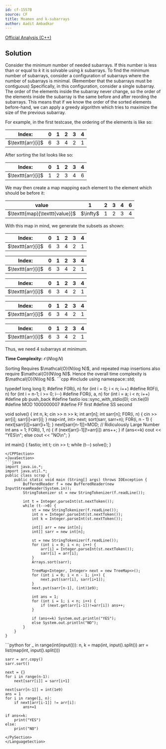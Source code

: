 ```yaml
---
id: cf-1557B
source: CF
title: Moamen and k-subarrays
author: Aadit Ambadkar
---
```


[Official Analysis (C++)](https://codeforces.com/blog/entry/93703)

## Solution

Consider the minimum number of needed subarrays. If this number is less than or equal to $k$ it is solvable using $k$ subarrays.
To find the minimum number of subarrays, consider a configuration of subarrays where the number of subarrays is minimal. (Remember that the subarrays must be contiguous)
Specifically, in this configuration, consider a single subarray. The order of the elements inside the subarray never change, so the order of the elements inside the subarray is the same before and after reording the subarrays.
This means that if we know the order of the sorted elements before-hand, we can apply a greedy algorithm which tries to maximize the size of the previous subarray.

For example, in the first testcase, the ordering of the elements is like so:

<center>
<table>
	<tbody>
		<tr>
			<th>Index:</th>
			<th>0</th>
			<th>1</th>
			<th>2</th>
			<th>3</th>
			<th>4</th>
		</tr>
	</tbody>
	<tbody>
		<tr>
			<td>$\texttt{arr}[i]$</td>
			<td>6</td>
			<td>3</td>
			<td>4</td>
			<td>2</td>
			<td>1</td>
		</tr>
	</tbody>
</table>
</center>

After sorting the list looks like so:

<center>
<table>
	<tbody>
		<tr>
			<th>Index:</th>
			<th>0</th>
			<th>1</th>
			<th>2</th>
			<th>3</th>
			<th>4</th>
		</tr>
	</tbody>
	<tbody>
		<tr>
			<td>$\texttt{arr}[i]$</td>
			<td>1</td>
			<td>2</td>
			<td>3</td>
			<td>4</td>
			<td>6</td>
		</tr>
	</tbody>
</table>
</center>

We may then create a map mapping each element to the element which should be before it:

<center>
<table>
	<tbody>
		<tr>
			<th>value</th>
			<th>1</th>
			<th>2</th>
			<th>3</th>
			<th>4</th>
			<th>6</th>
		</tr>
	</tbody>
	<tbody>
		<tr>
			<td>$\texttt{map}[\texttt{value}]$</td>
			<td>$\infty$</td>
			<td>1</td>
			<td>2</td>
			<td>3</td>
			<td>4</td>
		</tr>
	</tbody>
</table>
</center>

With this map in mind, we generate the subsets as shown:

<center>
<table>
	<tbody>
		<tr>
			<th>Index:</th>
			<th className="bg-yellow-100 dark:bg-yellow-800">0</th>
			<th>1</th>
			<th>2</th>
			<th>3</th>
			<th>4</th>
		</tr>
	</tbody>
	<tbody>
		<tr>
			<td>$\texttt{arr}[i]$</td>
			<td>6</td>
			<td>3</td>
			<td>4</td>
			<td>2</td>
			<td>1</td>
		</tr>
	</tbody>
</table>
</center>

<center>
<table>
	<tbody>
		<tr>
			<th>Index:</th>
			<th className="bg-yellow-100 dark:bg-yellow-800">0</th>
			<th className="bg-green-100 dark:bg-green-800">1</th>
			<th>2</th>
			<th>3</th>
			<th>4</th>
		</tr>
	</tbody>
	<tbody>
		<tr>
			<td>$\texttt{arr}[i]$</td>
			<td>6</td>
			<td>3</td>
			<td>4</td>
			<td>2</td>
			<td>1</td>
		</tr>
	</tbody>
</table>
</center>

<center>
<table>
	<tbody>
		<tr>
			<th>Index:</th>
			<th className="bg-yellow-100 dark:bg-yellow-800">0</th>
			<th className="bg-green-100 dark:bg-green-800">1</th>
			<th className="bg-green-100 dark:bg-green-800">2</th>
			<th>3</th>
			<th>4</th>
		</tr>
	</tbody>
	<tbody>
		<tr>
			<td>$\texttt{arr}[i]$</td>
			<td>6</td>
			<td>3</td>
			<td>4</td>
			<td>2</td>
			<td>1</td>
		</tr>
	</tbody>
</table>
</center>

<center>
<table>
	<tbody>
		<tr>
			<th>Index:</th>
			<th className="bg-yellow-100 dark:bg-yellow-800">0</th>
			<th className="bg-green-100 dark:bg-green-800">1</th>
			<th className="bg-green-100 dark:bg-green-800">2</th>
			<th className="bg-red-100 dark:bg-red-800">3</th>
			<th>4</th>
		</tr>
	</tbody>
	<tbody>
		<tr>
			<td>$\texttt{arr}[i]$</td>
			<td>6</td>
			<td>3</td>
			<td>4</td>
			<td>2</td>
			<td>1</td>
		</tr>
	</tbody>
</table>
</center>

<center>
<table>
	<tbody>
		<tr>
			<th>Index:</th>
			<th className="bg-yellow-100 dark:bg-yellow-800">0</th>
			<th className="bg-green-100 dark:bg-green-800">1</th>
			<th className="bg-green-100 dark:bg-green-800">2</th>
			<th className="bg-red-100 dark:bg-red-800">3</th>
			<th className="bg-blue-100 dark:bg-blue-800">4</th>
		</tr>
	</tbody>
	<tbody>
		<tr>
			<td>$\texttt{arr}[i]$</td>
			<td>6</td>
			<td>3</td>
			<td>4</td>
			<td>2</td>
			<td>1</td>
		</tr>
	</tbody>
</table>
</center>

Thus, we need 4 subarrays at minimum.

**Time Complexity:** $\mathcal{O}(N\log N)$

<Spoiler title="Time Complexity Proof">
Sorting Requires $\mathcal{O}(N\log N)$, and repeated map insertions also require $\mathcal{O}(N\log N)$. Hence the overall time complexity is $\mathcal{O}(N\log N)$.
</Spoiler>
	
<LanguageSection>
<CPPSection>
```cpp
#include <bits/stdc++.h>
using namespace::std;

typedef long long ll;
#define F0R(i, n) for (int i = 0; i < n; i++)
#define R0F(i, n) for (int i = n-1; i >= 0; i--)
#define FOR(i, a, n) for (int i = a; i < n; i++)
#define pb push_back
#define fastio ios::sync_with_stdio(0); cin.tie(0)
#define MOD 1000000007
#define FF first
#define SS second
 
void solve() {
	int n, k; cin >> n >> k;
	int arr[n];
	int sarr[n];
	F0R(i, n) {
		cin >> arr[i];
		sarr[i]=arr[i];
	}
	map<int, int> next;
	sort(sarr, sarr+n);
	F0R(i, n - 1) {
		next[sarr[i]]=sarr[i+1];
	}
	next[sarr[n-1]]=MOD; // Ridiculously Large Number
	int ans = 1;
	FOR(i, 1, n) {
		if (next[arr[i-1]]!=arr[i]) ans++;
	}
	if (ans<=k) cout << "YES\n";
	else cout << "NO\n";
}
 
int main() {
	fastio;
	int t; cin >> t; while (t--) solve();
}
```
</CPPSection>
<JavaSection>
```java
import java.io.*;
import java.util.*;
public class scrap {
	public static void main (String[] args) throws IOException {
		BufferedReader f = new BufferedReader(new InputStreamReader(System.in));
		StringTokenizer st = new StringTokenizer(f.readLine());
	
		int t = Integer.parseInt(st.nextToken());
		while (t-->0) {
			st = new StringTokenizer(f.readLine());
			int n = Integer.parseInt(st.nextToken());
			int k = Integer.parseInt(st.nextToken());
			
			int[] arr = new int[n];
			int[] sarr = new int[n];
	
			st = new StringTokenizer(f.readLine());
			for (int i = 0; i < n; i++) {
				arr[i] = Integer.parseInt(st.nextToken());
				sarr[i] = arr[i];
			}
			Arrays.sort(sarr);
					      
			TreeMap<Integer, Integer> next = new TreeMap<>();
			for (int i = 0; i < n - 1; i++) {
				next.put(sarr[i], sarr[i+1]);
			}
			next.put(sarr[n-1], (int)1e9);
								       
			int ans = 1;
			for (int i = 1; i < n; i++) {
				if (next.get(arr[i-1])!=arr[i]) ans++;
			}
	
			if (ans<=k) System.out.println("YES");
			else System.out.println("NO");
		}
	}
}

```
</JavaSection>
	
<PySection>
```python
for _ in range(int(input())):
	n, k = map(int, input().split())
	arr = list(map(int, input().split()))

	sarr = arr.copy()
	sarr.sort()
	
	next = {}
	for i in range(n-1):
		next[sarr[i]] = sarr[i+1]
	
	next[sarr[n-1]] = int(1e9)
	ans = 1
	for i in range(1, n):
		if next[arr[i-1]] != arr[i]:
			ans+=1

	if ans<=k:
		print("YES")
	else:
		print("NO")
```
</PySection>
</LanguageSection>
